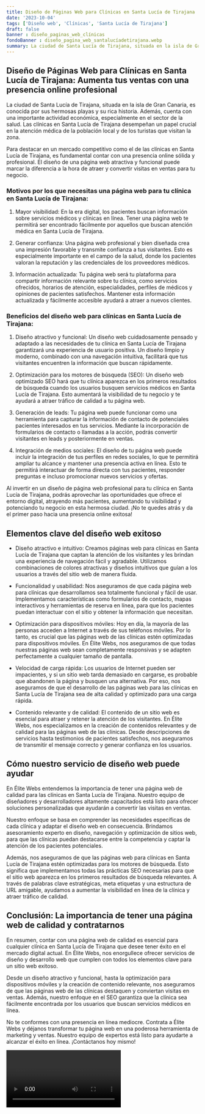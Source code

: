 ```yaml
---
title: Diseño de Páginas Web para Clínicas en Santa Lucía de Tirajana
date: '2023-10-04'
tags: ['Diseño web', 'Clínicas', 'Santa Lucía de Tirajana']
draft: false
banner : diseño_paginas_web_clínicas
fondoBanner : diseño_pagina_web_santalucíadetirajana.webp
summary: La ciudad de Santa Lucía de Tirajana, situada en la isla de Gran Canaria, es conocida por sus hermosas playas y su rica historia. Además, cuenta con una importante actividad económica, especialmente en el sector de la salud. Las clínicas en Santa Lucía de Tirajana desempeñan un papel crucial en la atención médica de la población local y de los turistas que visitan la zona.
---
```


## Diseño de Páginas Web para Clínicas en Santa Lucía de Tirajana: Aumenta tus ventas con una presencia online profesional

La ciudad de Santa Lucía de Tirajana, situada en la isla de Gran Canaria, es conocida por sus hermosas playas y su rica historia. Además, cuenta con una importante actividad económica, especialmente en el sector de la salud. Las clínicas en Santa Lucía de Tirajana desempeñan un papel crucial en la atención médica de la población local y de los turistas que visitan la zona.

Para destacar en un mercado competitivo como el de las clínicas en Santa Lucía de Tirajana, es fundamental contar con una presencia online sólida y profesional. El diseño de una página web atractiva y funcional puede marcar la diferencia a la hora de atraer y convertir visitas en ventas para tu negocio.

### Motivos por los que necesitas una página web para tu clínica en Santa Lucía de Tirajana:

1. Mayor visibilidad: En la era digital, los pacientes buscan información sobre servicios médicos y clínicas en línea. Tener una página web te permitirá ser encontrado fácilmente por aquellos que buscan atención médica en Santa Lucía de Tirajana.

2. Generar confianza: Una página web profesional y bien diseñada crea una impresión favorable y transmite confianza a tus visitantes. Esto es especialmente importante en el campo de la salud, donde los pacientes valoran la reputación y las credenciales de los proveedores médicos.

3. Información actualizada: Tu página web será tu plataforma para compartir información relevante sobre tu clínica, como servicios ofrecidos, horarios de atención, especialidades, perfiles de médicos y opiniones de pacientes satisfechos. Mantener esta información actualizada y fácilmente accesible ayudará a atraer a nuevos clientes.

### Beneficios del diseño web para clínicas en Santa Lucía de Tirajana:

1. Diseño atractivo y funcional: Un diseño web cuidadosamente pensado y adaptado a las necesidades de tu clínica en Santa Lucía de Tirajana garantizará una experiencia de usuario positiva. Un diseño limpio y moderno, combinado con una navegación intuitiva, facilitará que tus visitantes encuentren la información que buscan rápidamente.

2. Optimización para los motores de búsqueda (SEO): Un diseño web optimizado SEO hará que tu clínica aparezca en los primeros resultados de búsqueda cuando los usuarios busquen servicios médicos en Santa Lucía de Tirajana. Esto aumentará la visibilidad de tu negocio y te ayudará a atraer tráfico de calidad a tu página web.

3. Generación de leads: Tu página web puede funcionar como una herramienta para capturar la información de contacto de potenciales pacientes interesados en tus servicios. Mediante la incorporación de formularios de contacto o llamadas a la acción, podrás convertir visitantes en leads y posteriormente en ventas.

4. Integración de medios sociales: El diseño de tu página web puede incluir la integración de tus perfiles en redes sociales, lo que te permitirá ampliar tu alcance y mantener una presencia activa en línea. Esto te permitirá interactuar de forma directa con tus pacientes, responder preguntas e incluso promocionar nuevos servicios y ofertas.

Al invertir en un diseño de página web profesional para tu clínica en Santa Lucía de Tirajana, podrás aprovechar las oportunidades que ofrece el entorno digital, atrayendo más pacientes, aumentando tu visibilidad y potenciando tu negocio en esta hermosa ciudad. ¡No te quedes atrás y da el primer paso hacia una presencia online exitosa!

<GifSeo />

<Cta />

## Elementos clave del diseño web exitoso

- Diseño atractivo e intuitivo: Creamos páginas web para clínicas en Santa Lucía de Tirajana que captan la atención de los visitantes y les brindan una experiencia de navegación fácil y agradable. Utilizamos combinaciones de colores atractivas y diseños intuitivos que guían a los usuarios a través del sitio web de manera fluida.

- Funcionalidad y usabilidad: Nos aseguramos de que cada página web para clínicas que desarrollamos sea totalmente funcional y fácil de usar. Implementamos características como formularios de contacto, mapas interactivos y herramientas de reserva en línea, para que los pacientes puedan interactuar con el sitio y obtener la información que necesitan.

- Optimización para dispositivos móviles: Hoy en día, la mayoría de las personas acceden a Internet a través de sus teléfonos móviles. Por lo tanto, es crucial que las páginas web de las clínicas estén optimizadas para dispositivos móviles. En Élite Webs, nos aseguramos de que todas nuestras páginas web sean completamente responsivas y se adapten perfectamente a cualquier tamaño de pantalla.

- Velocidad de carga rápida: Los usuarios de Internet pueden ser impacientes, y si un sitio web tarda demasiado en cargarse, es probable que abandonen la página y busquen una alternativa. Por eso, nos aseguramos de que el desarrollo de las páginas web para las clínicas en Santa Lucía de Tirajana sea de alta calidad y optimizado para una carga rápida.

- Contenido relevante y de calidad: El contenido de un sitio web es esencial para atraer y retener la atención de los visitantes. En Élite Webs, nos especializamos en la creación de contenidos relevantes y de calidad para las páginas web de las clínicas. Desde descripciones de servicios hasta testimonios de pacientes satisfechos, nos aseguramos de transmitir el mensaje correcto y generar confianza en los usuarios.

## Cómo nuestro servicio de diseño web puede ayudar

En Élite Webs entendemos la importancia de tener una página web de calidad para las clínicas en Santa Lucía de Tirajana. Nuestro equipo de diseñadores y desarrolladores altamente capacitados está listo para ofrecer soluciones personalizadas que ayudarán a convertir las visitas en ventas.

Nuestro enfoque se basa en comprender las necesidades específicas de cada clínica y adaptar el diseño web en consecuencia. Brindamos asesoramiento experto en diseño, navegación y optimización de sitios web, para que las clínicas puedan destacarse entre la competencia y captar la atención de los pacientes potenciales.

Además, nos aseguramos de que las páginas web para clínicas en Santa Lucía de Tirajana estén optimizadas para los motores de búsqueda. Esto significa que implementamos todas las prácticas SEO necesarias para que el sitio web aparezca en los primeros resultados de búsqueda relevantes. A través de palabras clave estratégicas, meta etiquetas y una estructura de URL amigable, ayudamos a aumentar la visibilidad en línea de la clínica y atraer tráfico de calidad.

## Conclusión: La importancia de tener una página web de calidad y contratarnos

En resumen, contar con una página web de calidad es esencial para cualquier clínica en Santa Lucía de Tirajana que desee tener éxito en el mercado digital actual. En Élite Webs, nos enorgullece ofrecer servicios de diseño y desarrollo web que cumplen con todos los elementos clave para un sitio web exitoso.

Desde un diseño atractivo y funcional, hasta la optimización para dispositivos móviles y la creación de contenido relevante, nos aseguramos de que las páginas web de las clínicas destaquen y conviertan visitas en ventas. Además, nuestro enfoque en el SEO garantiza que la clínica sea fácilmente encontrada por los usuarios que buscan servicios médicos en línea.

No te conformes con una presencia en línea mediocre. Contrata a Élite Webs y déjanos transformar tu página web en una poderosa herramienta de marketing y ventas. Nuestro equipo de expertos está listo para ayudarte a alcanzar el éxito en línea. ¡Contáctanos hoy mismo!

<Video />

<CtaBot job='Clínicas' city='Santa Lucía de Tirajana'/>

<Gmaps query='Santa Lucía de Tirajana+españa+maps' />